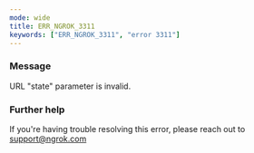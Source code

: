 ```yaml
---
mode: wide
title: ERR_NGROK_3311
keywords: ["ERR_NGROK_3311", "error 3311"]
---
```


### Message

URL "state" parameter is invalid.

### Further help

If you're having trouble resolving this error, please reach out to [support@ngrok.com](mailto:support@ngrok.com?subject=Help%20with%20ERR_NGROK_3311)
